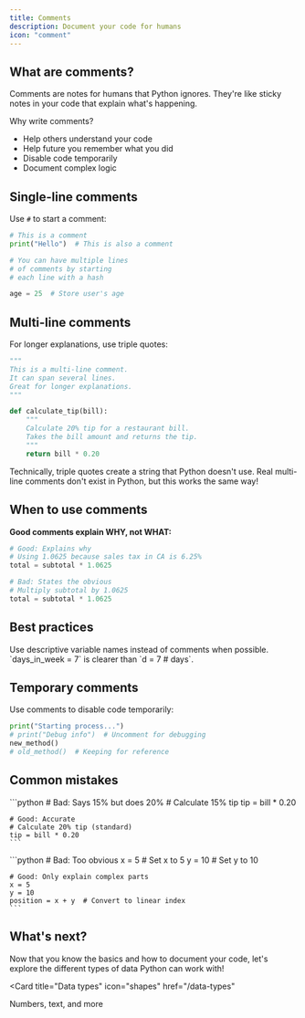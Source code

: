 ```yaml
---
title: Comments
description: Document your code for humans
icon: "comment"
---
```


## What are comments?

Comments are notes for humans that Python ignores. They're like sticky notes in your code that explain what's happening.

Why write comments?
- Help others understand your code
- Help future you remember what you did
- Disable code temporarily
- Document complex logic

## Single-line comments

Use `#` to start a comment:

```python
# This is a comment
print("Hello")  # This is also a comment

# You can have multiple lines
# of comments by starting
# each line with a hash

age = 25  # Store user's age
```

## Multi-line comments

For longer explanations, use triple quotes:

```python
"""
This is a multi-line comment.
It can span several lines.
Great for longer explanations.
"""

def calculate_tip(bill):
    """
    Calculate 20% tip for a restaurant bill.
    Takes the bill amount and returns the tip.
    """
    return bill * 0.20
```

<Note>
  Technically, triple quotes create a string that Python doesn't use. Real multi-line comments don't exist in Python, but this works the same way!
</Note>

## When to use comments

**Good comments explain WHY, not WHAT:**

```python
# Good: Explains why
# Using 1.0625 because sales tax in CA is 6.25%
total = subtotal * 1.0625

# Bad: States the obvious
# Multiply subtotal by 1.0625
total = subtotal * 1.0625
```

## Best practices

<Tip>
  Use descriptive variable names instead of comments when possible. `days_in_week = 7` is clearer than `d = 7  # days`.
</Tip>

## Temporary comments

Use comments to disable code temporarily:

```python
print("Starting process...")
# print("Debug info")  # Uncomment for debugging
new_method()
# old_method()  # Keeping for reference
```

## Common mistakes

<AccordionGroup>
  <Accordion title="Outdated comments">
    ```python
    # Bad: Says 15% but does 20%
    # Calculate 15% tip
    tip = bill * 0.20
    
    # Good: Accurate
    # Calculate 20% tip (standard)
    tip = bill * 0.20
    ```
  </Accordion>

  <Accordion title="Over-commenting obvious code">
    ```python
    # Bad: Too obvious
    x = 5  # Set x to 5
    y = 10  # Set y to 10
    
    # Good: Only explain complex parts
    x = 5
    y = 10
    position = x + y  # Convert to linear index
    ```
  </Accordion>
</AccordionGroup>

## What's next?

Now that you know the basics and how to document your code, let's explore the different types of data Python can work with!

<Card
  title="Data types"
  icon="shapes"
  href="/data-types"
>
  Numbers, text, and more
</Card>